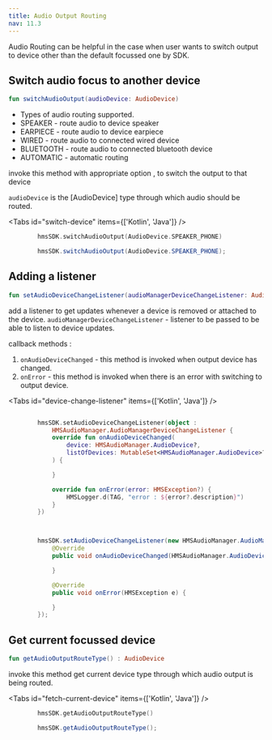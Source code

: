 ---
title: Audio Output Routing
nav: 11.3
---

Audio Routing can be helpful in the case when user wants to switch output to device other than the default focussed one by SDK.

## Switch audio focus to another device

```kotlin
fun switchAudioOutput(audioDevice: AudioDevice)
```

-   Types of audio routing supported.
-   SPEAKER - route audio to device speaker
-   EARPIECE - route audio to device earpiece
-   WIRED - route audio to connected wired device
-   BLUETOOTH - route audio to connected bluetooth device
-   AUTOMATIC - automatic routing

invoke this method with appropriate option , to switch the output to that device

`audioDevice` is the [AudioDevice] type through which audio should be routed.

<Tabs id="switch-device" items={['Kotlin', 'Java']} />

<Tab id='switch-device-0'>

```kotlin
        hmsSDK.switchAudioOutput(AudioDevice.SPEAKER_PHONE)
```

</Tab>
<Tab id='switch-device-1'>

```java
        hmsSDK.switchAudioOutput(AudioDevice.SPEAKER_PHONE);
```

</Tab>

## Adding a listener

```kotlin
fun setAudioDeviceChangeListener(audioManagerDeviceChangeListener: AudioManagerDeviceChangeListener)
```

add a listener to get updates whenever a device is removed or attached to the device.
`audioManagerDeviceChangeListener` - listener to be passed to be able to listen to device updates.

callback methods :

1. `onAudioDeviceChanged` - this method is invoked when output device has changed.
2. `onError` - this method is invoked when there is an error with switching to output device.

<Tabs id="device-change-listener" items={['Kotlin', 'Java']} />

<Tab id='device-change-listener-0'>

```kotlin

        hmsSDK.setAudioDeviceChangeListener(object :
            HMSAudioManager.AudioManagerDeviceChangeListener {
            override fun onAudioDeviceChanged(
                device: HMSAudioManager.AudioDevice?,
                listOfDevices: MutableSet<HMSAudioManager.AudioDevice>?
            ) {

            }

            override fun onError(error: HMSException?) {
                HMSLogger.d(TAG, "error : ${error?.description}")
            }
        })

```

</Tab>
<Tab id='device-change-listener-1'>

```java


        hmsSDK.setAudioDeviceChangeListener(new HMSAudioManager.AudioManagerDeviceChangeListener() {
            @Override
            public void onAudioDeviceChanged(HMSAudioManager.AudioDevice audioDevice, Set<HMSAudioManager.AudioDevice> listOfDevices) {

            }

            @Override
            public void onError(HMSException e) {

            }
        });


```

</Tab>

## Get current focussed device

```kotlin
fun getAudioOutputRouteType() : AudioDevice
```

invoke this method get current device type through which audio output is being routed.

<Tabs id="fetch-current-device" items={['Kotlin', 'Java']} />

<Tab id='fetch-current-device-0'>

```kotlin
        hmsSDK.getAudioOutputRouteType()
```

</Tab>
<Tab id='fetch-current-device-1'>

```java
        hmsSDK.getAudioOutputRouteType();
```

</Tab>
